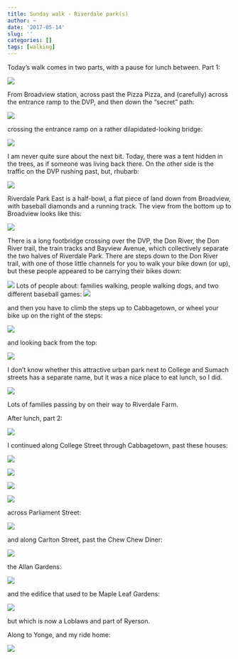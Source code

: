 ```yaml
---
title: Sunday walk - Riverdale park(s)
author: ~
date: '2017-05-14'
slug: ''
categories: []
tags: [walking]
---
```


Today's walk comes in two parts, with a pause for lunch between. Part 1:

![](/map1.jpg) 

From Broadview station, across past the Pizza Pizza, and (carefully) across the entrance ramp to the DVP, and then down the "secret" path:

![](/walkway.jpg)

crossing the entrance ramp on a rather dilapidated-looking bridge:

![](/bridge.jpg)

I am never quite sure about the next bit. Today, there was a tent hidden in the trees, as if someone was living back there. On the other side is the traffic on the DVP rushing past, but, rhubarb:

![](/rhubarb.jpg)

Riverdale Park East is a half-bowl, a flat piece of land down from Broadview, with baseball diamonds and a running track. The view from the bottom up to Broadview looks like this:

![](/broadview.jpg)

There is a long footbridge crossing over the DVP, the Don River, the Don River trail, the train tracks and Bayview Avenue, which collectively separate the two halves of Riverdale Park. There are steps down to the Don River trail, with one of those little channels for you to walk your bike down (or up), but these people appeared to be carrying their bikes down:

![](/footbridge.jpg)
Lots of people about: families walking, people walking dogs, and two different baseball games: 
![](/baseball.jpg)

and then you have to climb the steps up to Cabbagetown, or wheel your bike up on the right of the steps:

![](/steps.jpg)

and looking back from the top:

![](/steps_top.jpg)

I don't know whether this attractive urban park next to College and Sumach streets has a separate name, but it was a nice place to eat lunch, so I did.

![](/sumach.jpg)

Lots of families passing by on their way to Riverdale Farm.

After lunch, part 2:

![](/map2.jpg)

I continued along College Street through Cabbagetown, past these houses:

![](/cabbage1.jpg)

![](/cabbage2.jpg)

![](/cabbage3.jpg)

![](/cabbage4.jpg)

across Parliament Street:

![](/parliament.jpg)

and along Carlton Street, past the Chew Chew Diner:

![](/choochoo.jpg)

the Allan Gardens:

![](/allan.jpg)

and the edifice that used to be Maple Leaf Gardens:

![](/mlg.jpg)

but which is now a Loblaws and part of Ryerson.

Along to Yonge, and my ride home:

![](/subway.jpg)

